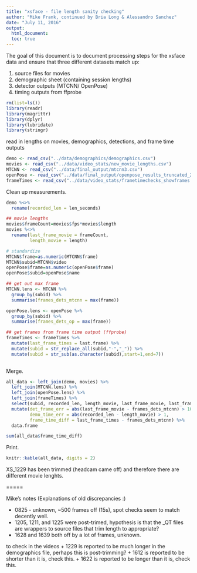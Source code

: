 ```yaml
---
title: "xsface - file length sanity checking"
author: "Mike Frank, continued by Bria Long & Alessandro Sanchez"
date: "July 11, 2016"
output:
  html_document:
  toc: true
---
```


The goal of this document is to document processing steps for the xsface data and ensure that three different datasets match up:

1. source files for movies
2. demographic sheet (containing session lengths)
3. detector outputs (MTCNN/ OpenPose)
4. timing outputs from ffprobe


```r
rm(list=ls())
library(readr)
library(magrittr)
library(dplyr)
library(lubridate)
library(stringr)

```

read in lengths on movies, demographics, detections, and frame time outputs

```r
demo <- read_csv("../data/demographics/demographics.csv")
movies <- read_csv("../data/video_stats/new_movie_lengths.csv") 
MTCNN <- read_csv("../data/final_output/mtcnn3.csv")
openPose <- read_csv("../data/final_output/openpose_results_truncated_2.csv")
frameTimes <- read_csv("../data/video_stats/frametimechecks_showframes.csv")
```

Clean up measurements. 

```r
demo %<>% 
  rename(recorded_len = len_seconds)

## movie lengths
movies$frameCount=movies$fps*movies$length
movies %<>% 
  rename(last_frame_movie = frameCount, 
         length_movie = length) 

# standardize
MTCNN$frame=as.numeric(MTCNN$frame)
MTCNN$subid=MTCNN$video
openPose$frame=as.numeric(openPose$frame)
openPose$subid=openPose$name

## get out max frame
MTCNN.lens <- MTCNN %>%
  group_by(subid) %>%
  summarise(frames_dets_mtcnn = max(frame))

openPose.lens <- openPose %>%
  group_by(subid) %>%
  summarise(frames_dets_op = max(frame))

## get frames from frame time output (ffprobe)
frameTimes <- frameTimes %>%
  mutate(last_frame_times = last.frame) %>%
  mutate(subid = str_replace_all(subid,"-","_")) %>%
  mutate(subid = str_sub(as.character(subid),start=1,end=7))
  
```

Merge. 

```r
all_data <- left_join(demo, movies) %>%
  left_join(MTCNN.lens) %>%
  left_join(openPose.lens) %>%
  left_join(frameTimes) %>%
  select(subid, recorded_len, length_movie, last_frame_movie, last_frame_times, frames_dets_mtcnn, frames_dets_op) %>%
  mutate(det_frame_err = abs(last_frame_movie - frames_dets_mtcnn) > 100,
         demo_time_err = abs(recorded_len - length_movie) > 1,
         frame_time_diff = last_frame_times - frames_dets_mtcnn) %>%
  data.frame

sum(all_data$frame_time_diff)
```

Print. 

```r
knitr::kable(all_data, digits = 2)
```

XS_1229 has been trimmed (headcam came off) and therefore there are different movie lenghts.

=====

Mike's notes (Explanations of old discrepancies :)

+ 0825 - unknown, ~500 frames off (15s), spot checks seem to match decently well. 
+ 1205, 1211, and 1225 were post-trimed, hypothesis is that the _QT files are wrappers to source files that trim length to appropriate? 
+ 1628 and 1639 both off by a lot of frames, unknown.

to check in the videos
+ 1229 is reported to be much longer in the demographics file, perhaps this is post-trimming? 
+ 1612 is reported to be shorter than it is, check this. 
+ 1622 is reported to be longer than it is, check this. 
